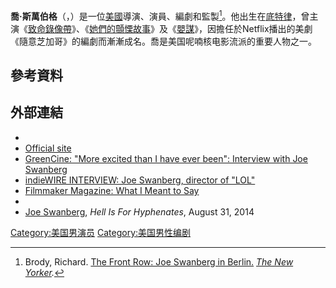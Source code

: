 {{Infobox entertainer
| type             = 導演
| name             = 喬·斯萬伯格
| foreignname      = Joe Swanberg
| image            = Joe Swanberg 2014.jpg
| imagesize        = 
| caption          = 斯萬伯格於2014年
| birthname        = 
| birth_date       = {{Birth date and age|1981|08|31}}
| birth_place      = {{USA}}[[密西根州|密西根州]]，[[底特律|底特律]]
| death_date       =
| death_place      =
| occupation       = 導演，編劇，監製，演員
| years_active     = 2005年至今
| spouse           = {{le|克里絲·威廉斯 (導演)|Kris Williams (filmmaker)|克里絲·威廉斯}}（2007年至今）
| children         = 2
| domesticpartner  = 
| website          = {{url|joeswanberg.com}}
}}
'''喬·斯萬伯格'''（{{lang-en|'''Joe Swanberg'''}}，{{bd|1981年|8月31日}}）是一位[[美國|美國]]導演、演員、編劇和監製<ref name="brodyberlin">Brody, Richard. [http://www.newyorker.com/online/blogs/movies/2011/02/in-berlin.html The Front Row: Joe Swanberg in Berlin.] {{Wayback|url=http://www.newyorker.com/online/blogs/movies/2011/02/in-berlin.html |date=20140204152544 }} ''[[The_New_Yorker|The New Yorker]].''</ref>。他出生在[[底特律|底特律]]，曾主演《[[索命影帶|致命錄像帶]]》、《[[她們的顫慄故事|她們的顫慄故事]]》及《[[嬰謀|嬰謀]]》，因擔任於Netflix播出的美劇《隨意芝加哥》的編劇而漸漸成名。喬是美国呢喃核电影流派的重要人物之一。

==參考資料==
{{reflist}}
==外部連結==
*{{IMDb name|1846132}}
*[http://www.joeswanberg.com/ Official site]{{Wayback|url=http://www.joeswanberg.com/ |date=20200713061058 }}
*[https://web.archive.org/web/20080212052321/http://www.greencine.com/central/node/137 GreenCine: "More excited than I have ever been": Interview with Joe Swanberg]
*[https://web.archive.org/web/20060829175538/http://www.indiewire.com/people/2006/08/indiewire_inter_18.html indieWIRE INTERVIEW: Joe Swanberg, director of "LOL"]
*[http://www.filmmakermagazine.com/spring2007/features/mumblecore.php Filmmaker Magazine: What I Meant to Say]{{Wayback|url=http://www.filmmakermagazine.com/spring2007/features/mumblecore.php |date=20100201194437 }}
*{{cite web | url = http://www.dailyfilmdose.com/2010/08/movie-that-killed-mumblecore.html | publisher = DailyFilmDose.com | date = August 26, 2010 | accessdate = 2013-12-18 | title = The Movie That Killed Mumblecore | first = Reece | last = Crothers | archive-date = 2021-01-14 | archive-url = https://web.archive.org/web/20210114224001/http://www.dailyfilmdose.com/2010/08/movie-that-killed-mumblecore.html | dead-url = no }}
* [http://www.hellisforhyphenates.com/blog/2014/08/31/august-2014/ Joe Swanberg]{{Wayback|url=http://www.hellisforhyphenates.com/blog/2014/08/31/august-2014/ |date=20201023034856 }}, ''Hell Is For Hyphenates'', August 31, 2014
{{Authority control}}
[[Category:美国男演员|Category:美国男演员]]
[[Category:美国男性编剧|Category:美国男性编剧]]